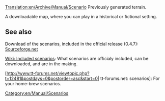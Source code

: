 [[Translation:en/Archive/Manual/Scenario]]
[[Category:en/Manual/Scenarios]]
{{en/Expand|writing more information on scenarios. Current version is way too small}}
Previously generated terrain.

A downloadable map, where you can play in a historical or fictional setting.

==See also==
Download of the scenarios, included in the official release (0.4.7): [http://prdownloads.sourceforge.net/openttd/openttd-0.4.6-source-scenarios.zip?download Sourceforge.net]

[[en/Community/Scenarios/Main Page| Wiki: Included scenarios]]: What scenarios are officialy included, can be downloaded, and are in the making.

[http://www.tt-forums.net/viewtopic.php?t=12481&postdays=0&postorder=asc&start=0| tt-forums.net: scenarios]: For your home-brew scenarios.